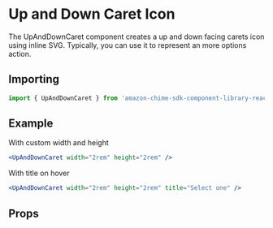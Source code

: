 

# Up and Down Caret Icon

The UpAndDownCaret component creates a up and down facing carets icon using inline SVG. Typically, you can use it to represent an more options action.

## Importing

```javascript
import { UpAndDownCaret } from 'amazon-chime-sdk-component-library-react';
```

## Example

With custom width and height

<ThemeProvider theme={lightTheme}>
  <Preview>
    <UpAndDownCaret width="2rem" height="2rem" />
  </Preview>
</ThemeProvider>

```jsx
<UpAndDownCaret width="2rem" height="2rem" />
```

With title on hover

<ThemeProvider theme={lightTheme}>
  <Preview>
    <UpAndDownCaret width="2rem" height="2rem" title="Select one" />
  </Preview>
</ThemeProvider>

```jsx
<UpAndDownCaret width="2rem" height="2rem" title="Select one" />
```

## Props

<Props of={UpAndDownCaret} />
